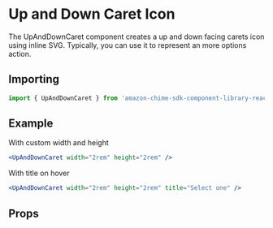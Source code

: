 

# Up and Down Caret Icon

The UpAndDownCaret component creates a up and down facing carets icon using inline SVG. Typically, you can use it to represent an more options action.

## Importing

```javascript
import { UpAndDownCaret } from 'amazon-chime-sdk-component-library-react';
```

## Example

With custom width and height

<ThemeProvider theme={lightTheme}>
  <Preview>
    <UpAndDownCaret width="2rem" height="2rem" />
  </Preview>
</ThemeProvider>

```jsx
<UpAndDownCaret width="2rem" height="2rem" />
```

With title on hover

<ThemeProvider theme={lightTheme}>
  <Preview>
    <UpAndDownCaret width="2rem" height="2rem" title="Select one" />
  </Preview>
</ThemeProvider>

```jsx
<UpAndDownCaret width="2rem" height="2rem" title="Select one" />
```

## Props

<Props of={UpAndDownCaret} />
